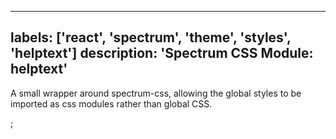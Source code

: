 

---
labels: ['react', 'spectrum', 'theme', 'styles', 'helptext']
description: 'Spectrum CSS Module: helptext'
---


A small wrapper around spectrum-css, allowing the global
styles to be imported as css modules rather than global CSS.

<CSSModulePreview styles={styles} />;
